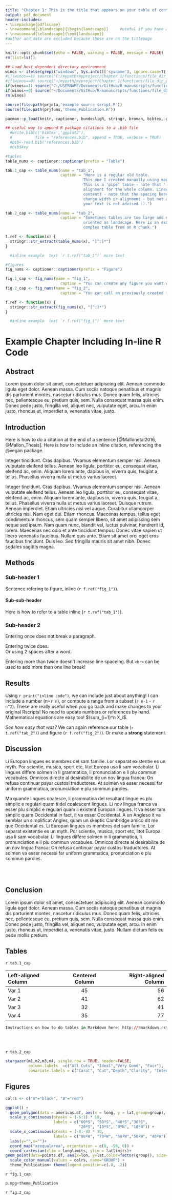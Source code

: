 ```yaml
---
title: "Chapter 1: This is the title that appears on your table of contents"
output: pdf_document
header-includes:
- \usepackage{pdflscape}
- \newcommand{\blandscape}{\begin{landscape}}     #useful if you have a large table and want to change a section to landscape
- \newcommand{\elandscape}{\end{landscape}}
#author and date are excluded because those are on the titlepage
---
```


```r
knitr::opts_chunk$set(echo = FALSE, warning = FALSE, message = FALSE)
rm(list=ls())

## Load host-dependent directory environment
winos <- ifelse(grepl("windows", Sys.info()['sysname'], ignore.case=T), 1, 0)
#if(winos==1) source("C:/mypath/myproject/Chapter 1/functions/file_dir_params.R")
#if(winos==0) source("~/mypath/myproject/Chapter 1/functions/file_dir_params.R")
if(winos==1) source("C:/USERNAME/Documents/GitHub/R-manuscripts/functions/file_dir_params.R")
if(winos==0) source("~/Documents/GitHub/R-manuscripts/functions/file_dir_params.R")
rm(winos)
```

```r
source(file.path(prjdta,'example source script.R'))
source(file.path(prjfuns,'theme_Publication.R'))

pacman::p_load(knitr, captioner, bundesligR, stringr, broman, bibtex, ggplot2, stargazer)

## useful way to append R package citations to a .bib file
  #write.bib(c('bibtex','ggplot2'), 
  #          file = "references.bib", append = TRUE, verbose = TRUE)
  #bib<-read.bib('references.bib')
  #bib$key
```

```r
#tables
table_nums <- captioner::captioner(prefix = "Table")

tab.1_cap <- table_nums(name = "tab_1", 
                        caption = "Here is a regular old table. 
                                  This one I created manually using markdown. 
                                  This is a 'pipe' table - note that ':' controls 
                                  alignment for the whole column. Lines 3-6 (table 
                                  content) - note that the spacing here does not 
                                  change width or alignment - but not aligning 
                                  your text is not advised :).")

tab.2_cap <- table_nums(name = "tab_2", 
                        caption = "Sometimes tables are too large and need to be 
                                  oriented as landscape. Here is an example of a 
                                  complex table from an R chunk.")

t.ref <- function(x) {
  stringr::str_extract(table_nums(x), "[^:]*")
}

  #inline example  text `r t.ref("tab_1")` more text
```

```r
#figures
fig_nums <- captioner::captioner(prefix = "Figure")

fig.1_cap <- fig_nums(name = "fig_1", 
                        caption = "You can create any figure you want within your document.")
fig.2_cap <- fig_nums(name = "fig_2", 
                        caption = "You can call an previously created figure from a sourced file.")

f.ref <- function(x) {
  stringr::str_extract(fig_nums(x), "[^:]*")
}

  #inline example  text `r f.ref("fig_1")` more text
```
# Example Chapter Including In-line R Code  

## Abstract
Lorem ipsum dolor sit amet, consectetuer adipiscing elit. Aenean commodo ligula eget dolor. Aenean massa. Cum sociis natoque penatibus et magnis dis parturient montes, nascetur ridiculus mus. Donec quam felis, ultricies nec, pellentesque eu, pretium quis, sem. Nulla consequat massa quis enim. Donec pede justo, fringilla vel, aliquet nec, vulputate eget, arcu. In enim justo, rhoncus ut, imperdiet a, venenatis vitae, justo.  


## Introduction

Here is how to do a citation at the end of a sentence [@Mallonetal2016, @Mallon_Thesis]. Here is how to include an inline citation, referencing the @vegan package. 

Integer tincidunt. Cras dapibus. Vivamus elementum semper nisi. Aenean vulputate eleifend tellus. Aenean leo ligula, porttitor eu, consequat vitae, eleifend ac, enim. Aliquam lorem ante, dapibus in, viverra quis, feugiat a, tellus. Phasellus viverra nulla ut metus varius laoreet. 

Integer tincidunt. Cras dapibus. Vivamus elementum semper nisi. Aenean vulputate eleifend tellus. Aenean leo ligula, porttitor eu, consequat vitae, eleifend ac, enim. Aliquam lorem ante, dapibus in, viverra quis, feugiat a, tellus. Phasellus viverra nulla ut metus varius laoreet. Quisque rutrum. Aenean imperdiet. Etiam ultricies nisi vel augue. Curabitur ullamcorper ultricies nisi. Nam eget dui. Etiam rhoncus. Maecenas tempus, tellus eget condimentum rhoncus, sem quam semper libero, sit amet adipiscing sem neque sed ipsum. Nam quam nunc, blandit vel, luctus pulvinar, hendrerit id, lorem. Maecenas nec odio et ante tincidunt tempus. Donec vitae sapien ut libero venenatis faucibus. Nullam quis ante. Etiam sit amet orci eget eros faucibus tincidunt. Duis leo. Sed fringilla mauris sit amet nibh. Donec sodales sagittis magna.  




## Methods

### Sub-header 1
Sentence refering to figure, inline (`r f.ref("fig_1")`). 

#### Sub-sub-header
Here is how to refer to a table inline (`r t.ref("tab_1")`).


### Sub-header 2
Entering 
once 
does 
not 
break 
a 
paragraph.



Entering twice does.  
Or using 2 spaces after a word.


Entering more than twice doesn't increase line spaceing. But `<br>` can be used to add more than one line break!

## Results   
Using `r print("inline code")`, we can include just about anything! I can include a number (n=`r n`), or compute a range from a subset (`r n-1` - `r n^2`). These are really useful when you go back and make changes to your original Rscripts! No need to update numbers or references by hand. Mathematical equations are easy too! $\sum_{i=1}^n X_i$. 

*See how easy that was?* We can again reference our table (`r t.ref("tab_2")`) and figure (`r f.ref("fig_2")`). Or make a **strong** statement.



## Discussion
Li Europan lingues es membres del sam familie. Lor separat existentie es un myth. Por scientie, musica, sport etc, litot Europa usa li sam vocabular. Li lingues differe solmen in li grammatica, li pronunciation e li plu commun vocabules. Omnicos directe al desirabilite de un nov lingua franca: On refusa continuar payar custosi traductores. At solmen va esser necessi far uniform grammatica, pronunciation e plu sommun paroles.

Ma quande lingues coalesce, li grammatica del resultant lingue es plu simplic e regulari quam ti del coalescent lingues. Li nov lingua franca va esser plu simplic e regulari quam li existent Europan lingues. It va esser tam simplic quam Occidental in fact, it va esser Occidental. A un Angleso it va semblar un simplificat Angles, quam un skeptic Cambridge amico dit me que Occidental es. Li Europan lingues es membres del sam familie. Lor separat existentie es un myth. Por scientie, musica, sport etc, litot Europa usa li sam vocabular. Li lingues differe solmen in li grammatica, li pronunciation e li plu commun vocabules. Omnicos directe al desirabilite de un nov lingua franca: On refusa continuar payar custosi traductores. At solmen va esser necessi far uniform grammatica, pronunciation e plu sommun paroles.


<br><br>

## Conclusion
Lorem ipsum dolor sit amet, consectetuer adipiscing elit. Aenean commodo ligula eget dolor. Aenean massa. Cum sociis natoque penatibus et magnis dis parturient montes, nascetur ridiculus mus. Donec quam felis, ultricies nec, pellentesque eu, pretium quis, sem. Nulla consequat massa quis enim. Donec pede justo, fringilla vel, aliquet nec, vulputate eget, arcu. In enim justo, rhoncus ut, imperdiet a, venenatis vitae, justo. Nullam dictum felis eu pede mollis pretium.

## Tables
`r tab.1_cap`

|Left-aligned Column |Centered Column |Right-aligned Column|                                   
|:-------------------|:--------------:|-------------------:|       
|Var 1               |  45            |  56                |                                
|Var 2          |  41  |  62  |                         
|Var 3               | 32             |     41             |
|Var 4               |  35            | 77                 |

```r
Instructions on how to do tables in Markdown here: http://rmarkdown.rstudio.com/authoring_pandoc_markdown.html#tables
```

<br><br>

\newpage
\thispagestyle{plain}
\blandscape
`r tab.2_cap`
```r

stargazer(m1,m2,m3,m4, single.row = TRUE, header=FALSE, 
          column.labels  =c("All Cuts", "Ideal","Very Good", "Fair"),        
          covariate.labels = c("Carat", "Cut","Depth","Clarity", "Intercept"))

```
\elandscape
\thispagestyle{fancy}

\newpage

## Figures


```r
colrs <- c("A"="black", "B"="red")

ggplot() + 
  geom_polygon(data = americas.df, aes(x = long, y = lat,group=group),fill="grey90") +
  scale_y_continuous(breaks = (-6:1) * 10,
                     labels = c("60ºS", "50ºS", "40ºS","30ºS", 
                                "20ºS", "10ºS", "0ºN", "10ºN")) +
  scale_x_continuous(breaks = (-8:-4) * 10,
                     labels = c("80ºW", "70ºW", "60ºW","50ºW", "40ºW"))+ 
  labs(y="",x="")+
  coord_map("azequalarea", orientation = c(0, -90, 0)) +
  coord_cartesian(xlim = longlimits, ylim = latlimits)+
geom_point(data=points.df, aes(x=lon, y=lat,color=factor(group)), size=2,pch=16) + 
  scale_color_manual(values = colrs, name="GROUP") +
  theme_Publication+ theme(legend.position=c(.8, .2))

```

`r fig.1_cap` 

```r
p.mpg+theme_Publication
```

`r fig.2_cap` 



